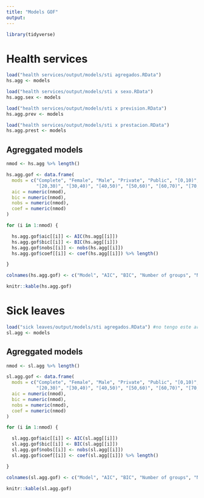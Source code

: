 ```yaml
---
title: "Models GOF"
output: 
---
```


```r
library(tidyverse)
```

# Health services

```r
load("health services/output/models/sti agregados.RData")
hs.agg <- models

load("health services/output/models/sti x sexo.RData")
hs.agg.sex <- models

load("health services/output/models/sti x prevision.RData")
hs.agg.prev <- models

load("health services/output/models/sti x prestacion.RData")
hs.agg.prest <- models

```

## Agreggated models

```r
nmod <- hs.agg %>% length()

hs.agg.gof <- data.frame(
  mods = c("Complete", "Female", "Male", "Private", "Public", "[0,10)", "[10,20)",
           "[20,30)", "[30,40)", "[40,50)", "[50,60)", "[60,70)", "[70,80)"),
  aic = numeric(nmod),
  bic = numeric(nmod),
  nobs = numeric(nmod), 
  coef = numeric(nmod)
)

for (i in 1:nmod) {

  hs.agg.gof$aic[[i]] <- AIC(hs.agg[[i]])
  hs.agg.gof$bic[[i]] <- BIC(hs.agg[[i]])
  hs.agg.gof$nobs[[i]] <- nobs(hs.agg[[i]])
  hs.agg.gof$coef[[i]] <- coef(hs.agg[[i]]) %>% length()

}

colnames(hs.agg.gof) <- c("Model", "AIC", "BIC", "Number of groups", "Number of coefficients")

knitr::kable(hs.agg.gof)
```

# Sick leaves

```r
load("sick leaves/output/models/sti agregados.RData") #no tengo este archivo en github
sl.agg <- models

```

## Agreggated models

```r
nmod <- sl.agg %>% length()

sl.agg.gof <- data.frame(
  mods = c("Complete", "Female", "Male", "Private", "Public", "[0,10)", "[10,20)",
           "[20,30)", "[30,40)", "[40,50)", "[50,60)", "[60,70)", "[70,80)"), #modificar según los grupos
  aic = numeric(nmod),
  bic = numeric(nmod),
  nobs = numeric(nmod), 
  coef = numeric(nmod)
)

for (i in 1:nmod) {

  sl.agg.gof$aic[[i]] <- AIC(sl.agg[[i]])
  sl.agg.gof$bic[[i]] <- BIC(sl.agg[[i]])
  sl.agg.gof$nobs[[i]] <- nobs(sl.agg[[i]])
  sl.agg.gof$coef[[i]] <- coef(sl.agg[[i]]) %>% length()

}

colnames(sl.agg.gof) <- c("Model", "AIC", "BIC", "Number of groups", "Number of coefficients")

knitr::kable(sl.agg.gof)
```